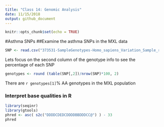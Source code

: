 ```yaml
---
title: "Class 14: Genomic Analysis"
date: 11/15/2018
output: github_document
---
```


```r
knitr::opts_chunk$set(echo = TRUE)
```

#Asthma SNPs
##Examine the asthma SNPs in the MXL data
```r
SNP <- read.csv("373531-SampleGenotypes-Homo_sapiens_Variation_Sample_rs8067378.csv")
```

Lets focus on the second column of the genotype info to see the percentage of each SNP
```r
genotypes <- round (table(SNP[,2])/nrow(SNP)*100, 2)
```

There are `r genotypes[1]`% AA genotypes in the MXL population

### Interpret base qualities in R
```r
library(seqinr)
library(gtools)
phred <- asc( s2c("DDDDCDEDCDDDDBBDDDCC@") ) - 33
phred
```

